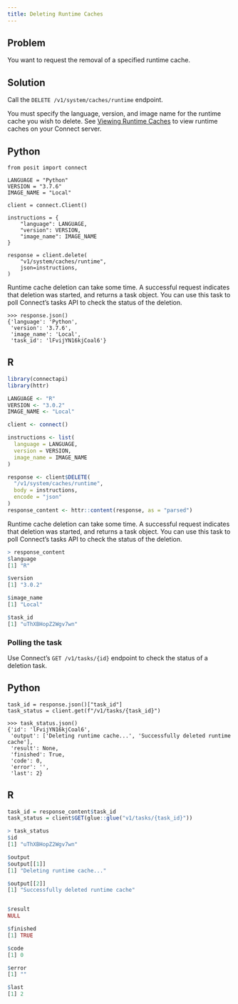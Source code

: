 ```yaml
---
title: Deleting Runtime Caches
---
```


## Problem

You want to request the removal of a specified runtime cache.

## Solution

Call the `DELETE /v1/system/caches/runtime` endpoint.

You must specify the language, version, and image name for the runtime cache you wish to delete. See [Viewing Runtime Caches](../10-viewing-runtime-caches/index.qmd) to view runtime caches on your Connect server.

:::{.panel-tabset group="language"}

## Python

```.python
from posit import connect

LANGUAGE = "Python"
VERSION = "3.7.6"
IMAGE_NAME = "Local"

client = connect.Client()

instructions = {
    "language": LANGUAGE,
    "version": VERSION,
    "image_name": IMAGE_NAME
}

response = client.delete(
    "v1/system/caches/runtime",
    json=instructions,
)
```

Runtime cache deletion can take some time. A successful request indicates that deletion was started, and returns a task object. You can use this task to poll Connect's tasks API to check the status of the deletion.

```.python
>>> response.json()
{'language': 'Python',
 'version': '3.7.6',
 'image_name': 'Local',
 'task_id': 'lFvijYN16kjCoal6'}
```

## R

```.r
library(connectapi)
library(httr)

LANGUAGE <- "R"
VERSION <- "3.0.2"
IMAGE_NAME <- "Local"

client <- connect()

instructions <- list(
  language = LANGUAGE,
  version = VERSION,
  image_name = IMAGE_NAME
)

response <- client$DELETE(
  "/v1/system/caches/runtime",
  body = instructions,
  encode = "json"
)
response_content <- httr::content(response, as = "parsed")
```

Runtime cache deletion can take some time. A successful request indicates that deletion was started, and returns a task object. You can use this task to poll Connect's tasks API to check the status of the deletion.

```.r
> response_content
$language
[1] "R"

$version
[1] "3.0.2"

$image_name
[1] "Local"

$task_id
[1] "uThXBHopZ2Wgv7wn"
```

:::

### Polling the task

Use Connect's `GET /v1/tasks/{id}` endpoint to check the status of a deletion task.

:::{.panel-tabset group="language"}

## Python

```.python
task_id = response.json()["task_id"]
task_status = client.get(f"/v1/tasks/{task_id}")
```

```.python
>>> task_status.json()
{'id': 'lFvijYN16kjCoal6',
 'output': ['Deleting runtime cache...', 'Successfully deleted runtime cache'],
 'result': None,
 'finished': True,
 'code': 0,
 'error': '',
 'last': 2}
```

## R

```.r
task_id = response_content$task_id
task_status = client$GET(glue::glue("v1/tasks/{task_id}"))
```

```.r
> task_status
$id
[1] "uThXBHopZ2Wgv7wn"

$output
$output[[1]]
[1] "Deleting runtime cache..."

$output[[2]]
[1] "Successfully deleted runtime cache"


$result
NULL

$finished
[1] TRUE

$code
[1] 0

$error
[1] ""

$last
[1] 2
```

:::
